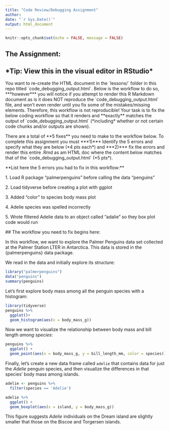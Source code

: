 ```yaml
---
title: "Code Review/Debugging Assignment"
author: 
date: "`r Sys.Date()`"
output: html_document
---
```


```r
knitr::opts_chunk$set(echo = FALSE, message = FALSE)
```

## The Assignment:

##  \*Tip: View this in the visual editor in RStudio\*

You want to re-create the HTML document in the \`lessons/\` folder in this repo titled \`code_debugging_output.html\`. Below is the workflow to do so, \*\*\*however\*\*\* you will notice if you attempt to render this R Markdown document as is it does NOT reproduce the \`code_debugging_output.html\` file, and won't even render until you fix some of the mistakes/missing elements. Therefore, this workflow is not reproducible! Your task is to fix the below coding workflow so that it renders and \*\*exactly\*\* matches the output of \`code_debugging_output.html\` (\*including\* whether or not certain code chunks and/or outputs are shown).

There are a total of \*\*5 fixes\*\* you need to make to the workflow below. To complete this assignment you must \*\*\*1)\*\*\* Identify the 5 errors and specify what they are below (\*4 pts each\*) and \*\*\*2)\*\*\* fix the errors and render this entire .Rmd as am HTML doc where the content below matches that of the \`code_debugging_output.html\` (\*5 pts\*).

\*\*List here the 5 errors you had to fix in this workflow:\*\*

1\. Load R package "palmerpenguins" before calling the data "penguins"

2\. Load tidyverse before creating a plot with ggplot

3\. Added "color" to species body mass plot

4\. Adelie species was spelled incorrectly

5\. Wrote filtered Adelie data to an object called "adalie" so they box plot code would run

\## The workflow you need to fix begins here:

In this workflow, we want to explore the Palmer Penguins data set collected at the Palmer Station LTER in Antarctica. This data is stored in the {palmerpenguins} data package.

We read in the data and initially explore its structure:

```r
library("palmerpenguins")
data("penguins")
summary(penguins)
```

Let's first explore body mass among all the penguin species with a histogram:

```r
library(tidyverse)
penguins %>% 
  ggplot()+
  geom_histogram(aes(x = body_mass_g))
```

Now we want to visualize the relationship between body mass and bill length *among species*:

```r
penguins %>%
  ggplot() +
  geom_point(aes(x = body_mass_g, y = bill_length_mm, color = species))
```

Finally, let's create a new data frame called `adelie` that contains data for just the *Adelie* penguin species, and then visualize the differences in that species' body mass among islands.

```r
adelie <- penguins %>% 
  filter(species == 'Adelie')
```

```r
adelie %>% 
  ggplot() +
  geom_boxplot(aes(x = island, y = body_mass_g))
```

This figure suggests *Adelie* individuals on the Dream island are slightly smaller that those on the Biscoe and Torgersen islands.
